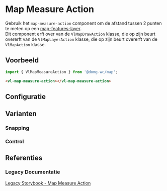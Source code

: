 
# Map Measure Action

Gebruik het `map-measure-action` component om de afstand tussen 2 punten te meten op een
[map-features-layer](/docs/map-layer-vector-layer-features-layer--map-features-layer-default).<br/>
Dit component erft over van de `VlMapDrawAction` klasse, die op zijn beurt overerft van de `VlMapLayerAction` klasse,
die op zijn beurt overerft van de `VlMapAction` klasse.

## Voorbeeld

```js
import { VlMapMeasureAction } from '@domg-wc/map';
```

```html
<vl-map-measure-action></vl-map-measure-action>
```

<Canvas of={VlMapMeasureActionStories.MapMeasureActionDefault} />


## Configuratie

<ArgTypes of={VlMapMeasureActionStories.MapMeasureActionDefault} />


## Varianten

### Snapping

<Canvas of={VlMapMeasureActionStories.MapMeasureActionSnapping} />

### Control

<Canvas of={VlMapMeasureActionStories.MapMeasureActionControl} />


## Referenties

### Legacy Documentatie

[Legacy Storybook - Map Measure Action](https://webcomponenten.omgeving.vlaanderen.be/storybook/?path=/docs/custom-elements-vl-map-vl-map-measure-action--default)
